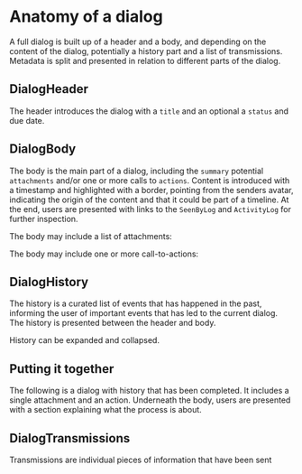 
<Meta title="Dialog/Dialog" />

# Anatomy of a dialog

A full dialog is built up of a header and a body, and depending on the content of the dialog, potentially a history part and a list of transmissions. Metadata is split and presented in relation to different parts of the dialog.

## DialogHeader

The header introduces the dialog with a `title` and an optional a `status` and due date.

<Canvas of={DialogHeader.Default} />

## DialogBody

The body is the main part of a dialog, including the `summary` potential `attachments` and/or one or more calls to `actions`. Content is introduced with a timestamp and highlighted with a border, pointing from the senders avatar, indicating the origin of the content and that it could be part of a timeline. At the end, users are presented with links to the `SeenByLog` and `ActivityLog` for further inspection.

<Canvas of={DialogBody.Default} />

The body may include a list of attachments:

<Canvas of={DialogBody.WithAttachments} />

The body may include one or more call-to-actions:

<Canvas of={DialogBody.WithActions} />

## DialogHistory

The history is a curated list of events that has happened in the past, informing the user of important events that has led to the current dialog. The history is presented between the header and body.

<Canvas of={DialogHistory.Default} />

History can be expanded and collapsed.

<Canvas of={DialogHistory.Collapsible} />

## Putting it together

The following is a dialog with history that has been completed. It includes a single attachment and an action. Underneath the body, users are presented with a section explaining what the process is about.

<Canvas of={DialogStories.WithHistory} />

## DialogTransmissions

Transmissions are individual pieces of information that have been sent
